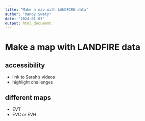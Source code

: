 ```yaml
---
title: "Make a map with LANDFIRE data"
author: "Randy Swaty"
date: "2024-01-03"
output: html_document
---
```



# Make a map with LANDFIRE data

## accessibility

* link to Sarah's videos
* highlight challenges

## different maps

* EVT
* EVC or EVH
